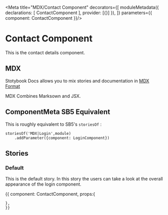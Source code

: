 
<Meta title="MDX/Contact Component" decorators={[
    moduleMetadata({
        declarations: [
            ContactComponent
        ],
        provider: [{}]
    }),
]} parameters={{
    component: ContactComponent
}}/>

# Contact Component 

This is the contact details component.

## MDX

Stotybook Docs allows you to mix stories and documentation in 
[MDX Format](https://mdxjs.com/)

MDX Combines Marksown and JSX.

## ComponentMeta SB5 Equivalent

This is roughly equivalent to SB5's `storiesOf` :

```
storiesOf('MDX|Login',module)
    .addParameter({component: LoginComponent})

```

## Stories

### Default

This is the default story. In this story the users can take a look at the overall
appearance of the login component.

<Preview>
  <Story name="Default">{{
    component: ContactComponent,
    props:{
      
    },
    }}    
  </Story>
</Preview>